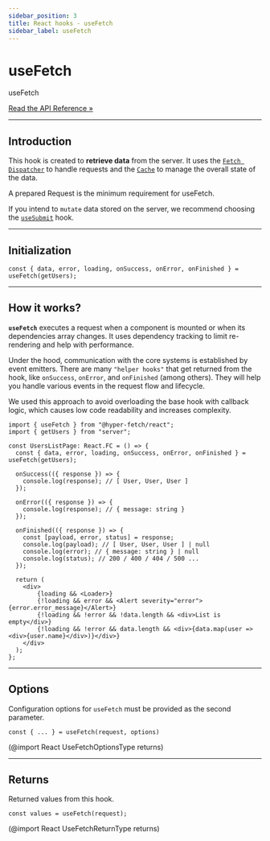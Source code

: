 ```yaml
---
sidebar_position: 3
title: React hooks - useFetch
sidebar_label: useFetch
---
```


# useFetch

<div class="api-link">
  <div class="api-link-title">useFetch</div>
  <div class="api-link-sub-title">

[Read the API Reference »](/api/React/Hook/useFetch.mdx)

  </div>
</div>

---

## Introduction

This hook is created to **retrieve data** from the server. It uses the
[`Fetch Dispatcher`](/documentation/02-core/dispatcher.mdx) to handle requests and the
[`Cache`](/documentation/02-core/cache.mdx) to manage the overall state of the data.

A prepared Request is the minimum requirement for useFetch.

If you intend to `mutate` data stored on the server, we recommend choosing the
[`useSubmit`](/documentation/04-react/02-core/use-submit.mdx) hook.

---

## Initialization

```tsx
const { data, error, loading, onSuccess, onError, onFinished } = useFetch(getUsers);
```

---

## How it works?

**`useFetch`** executes a request when a component is mounted or when its dependencies array changes. It uses dependency
tracking to limit re-rendering and help with performance.

Under the hood, communication with the core systems is established by event emitters. There are many `"helper hooks"`
that get returned from the hook, like `onSuccess`, `onError`, and `onFinished` (among others). They will help you handle
various events in the request flow and lifecycle.

We used this approach to avoid overloading the base hook with callback logic, which causes low code readability and
increases complexity.

```tsx
import { useFetch } from "@hyper-fetch/react";
import { getUsers } from "server";

const UsersListPage: React.FC = () => {
  const { data, error, loading, onSuccess, onError, onFinished } = useFetch(getUsers);

  onSuccess(({ response }) => {
    console.log(response); // [ User, User, User ]
  });

  onError(({ response }) => {
    console.log(response); // { message: string }
  });

  onFinished(({ response }) => {
    const [payload, error, status] = response;
    console.log(payload); // [ User, User, User ] | null
    console.log(error); // { message: string } | null
    console.log(status); // 200 / 400 / 404 / 500 ...
  });

  return (
    <div>
        {loading && <Loader>}
        {!loading && error && <Alert severity="error">{error.error_message}</Alert>}
        {!loading && !error && !data.length && <div>List is empty</div>}
        {!loading && !error && data.length && <div>{data.map(user => <div>{user.name}</div>)}</div>}
    </div>
  );
};
```

---

## Options

Configuration options for `useFetch` must be provided as the second parameter.

```tsx
const { ... } = useFetch(request, options)
```

(@import React UseFetchOptionsType returns)

---

## Returns

Returned values from this hook.

```tsx
const values = useFetch(request);
```

(@import React UseFetchReturnType returns)
